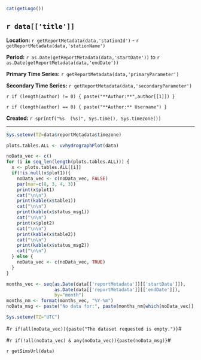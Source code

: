 
```r
cat(getLogo())
```

## `r data[['title']]`  

**Location:**  `r getReportMetadata(data,'stationId')` - `r getReportMetadata(data,'stationName')`

**Period:**  `r as.Date(getReportMetadata(data,'startDate'))` to `r as.Date(getReportMetadata(data,'endDate'))`

**Primary Time Series:** `r getReportMetadata(data,'primaryParameter')`

**Secondary Time Series:** `r getReportMetadata(data,'secondaryParameter')`

`r if (length(author) != 0) { paste("**Author:**",author[[1]]) }`

`r if (length(author) == 0) { paste("**Author:** Username") }`

**Created:**  `r sprintf("%s  (%s)", Sys.time(), Sys.timezone())`

***

```r
Sys.setenv(TZ=data$reportMetadata$timezone)

plots.tables.ALL <- uvhydrographPlot(data)

noData_vec <- c()
for (i in seq_len(length(plots.tables.ALL))) {
  x <- plots.tables.ALL[[i]]
  if(!is.null(x$plot1)){
    noData_vec <- c(noData_vec, FALSE)
    par(mar=c(8, 3, 4, 3))
    print(x$plot1)
    cat("\n\n")
    print(kable(x$table1))
    cat("\n\n")
    print(kable(x$status_msg1))
    cat("\n\n")
    print(x$plot2)
    cat("\n\n")
    print(kable(x$table2))
    cat("\n\n")
    print(kable(x$status_msg2))
    cat("\n\n")
  } else {
    noData_vec <- c(noData_vec, TRUE)
  }
}

months_vec <- seq(as.Date(data[['reportMetadata']][['startDate']]), 
                  as.Date(data[['reportMetadata']][['endDate']]), 
                  by="month")
months_nm <- format(months_vec, "%Y-%m")
noData_msg <- paste("No data for:", paste(months_nm[which(noData_vec)], collapse=", "))

Sys.setenv(TZ="UTC")
```

#`r if(all(noData_vec)){paste("The dataset requested is empty.")}`#

#`r if(!all(noData_vec) & any(noData_vec)){paste(noData_msg)}`#

`r getSimsUrl(data)`
